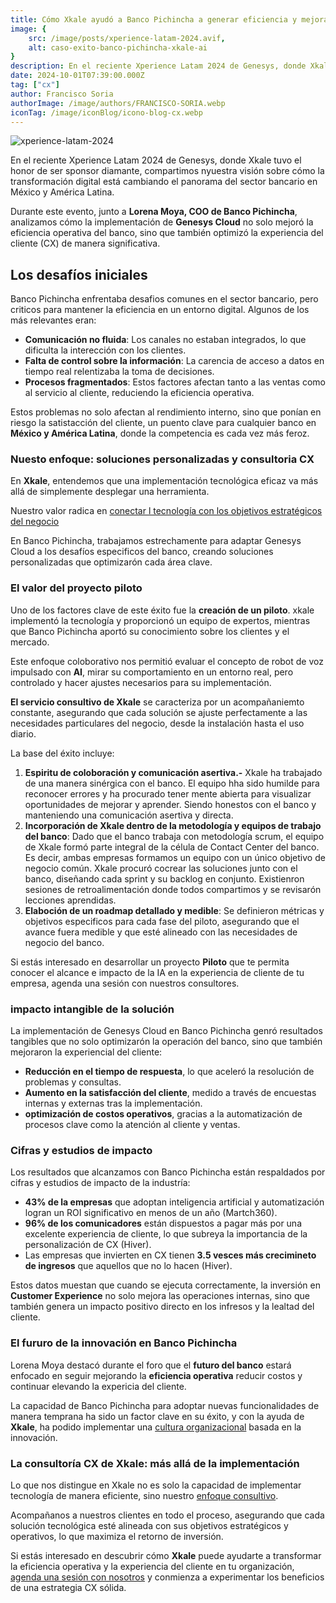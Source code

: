 ```yaml
---
title: Cómo Xkale ayudó a Banco Pichincha a generar eficiencia y mejorar la experiencia del cliente en su operación con AI
image: {
    src: /image/posts/xperience-latam-2024.avif,
    alt: caso-exito-banco-pichincha-xkale-ai
}
description: En el reciente Xperience Latam 2024 de Genesys, donde Xkale tuvo el honor de ser sponsor diamante, compartimos nyuestra visión sobre cómo la transformación digital está cambiando el panorama del sector bancario en México y América Latina.
date: 2024-10-01T07:39:00.000Z
tag: ["cx"]
author: Francisco Soria
authorImage: /image/authors/FRANCISCO-SORIA.webp
iconTag: /image/iconBlog/icono-blog-cx.webp
---
```


<img src="/image/posts/xperience-latam-2024.avif" alt="xperience-latam-2024"/>

En el reciente Xperience Latam 2024 de Genesys, donde Xkale tuvo el honor de ser sponsor diamante, compartimos nyuestra visión sobre cómo la transformación digital está cambiando el panorama del sector bancario en México y América Latina.

Durante este evento, junto a **Lorena Moya, COO de Banco Pichincha**, analizamos cómo la implementación de **Genesys Cloud** no solo mejoró la eficiencia operativa del banco, sino que también optimizó la experiencia del cliente (CX) de manera significativa.

## Los desafíos iniciales
Banco Pichincha enfrentaba desafios comunes en el sector bancario, pero criticos para mantener la eficiencia en un entorno digital. Algunos de los más relevantes eran:

   - **Comunicación no fluida**: Los canales no estaban integrados, lo que dificulta la interección con los clientes.
   - **Falta de control sobre la información**: La carencia de acceso a datos en tiempo real relentizaba la toma de decisiones.
   - **Procesos fragmentados**: Estos factores afectan tanto a las ventas como al servicio al cliente, reduciendo la eficiencia operativa.

Estos problemas no solo afectan al rendimiento interno, sino que ponían en riesgo la satistacción del cliente, un puento clave para cualquier banco en **México y América Latina**, donde la competencia es cada vez más feroz.

### Nuesto enfoque: soluciones personalizadas y consultoria CX
En **Xkale**, entendemos que una implementación tecnológica eficaz va más allá de simplemente desplegar una herramienta.

Nuestro valor radica en [conectar l tecnología con los objetivos estratégicos del negocio](https://xkale.com/blog/superando-las-expectativas-del-cliente-la-clave-para-la-rentabilidad-y-el-exito-en-la-era-digital/)

En Banco Pichincha, trabajamos estrechamente para adaptar Genesys Cloud a los desafíos especificos del banco, creando soluciones personalizadas que optimizarón cada área clave.

### El valor del proyecto piloto

Uno de los factores clave de este éxito fue la **creación de un piloto**. xkale implementó la tecnología y proporcionó un equipo de expertos, mientras que Banco Pichincha aportó su conocimiento sobre los clientes y el mercado.

Este enfoque coloborativo nos permitió evaluar el concepto de robot de voz impulsado con **AI**, mirar su comportamiento en un entorno real, pero controlado y hacer ajustes necesarios para su implementación.

**El servicio consultivo de Xkale** se caracteriza por un acompañaniemto constante, asegurando que cada solución se ajuste perfectamente a las necesidades particulares del negocio, desde la instalación hasta el uso diario.

La base del éxito incluye:

   1. **Espiritu de coloboración y comunicación asertiva.-** Xkale ha trabajado de una manera sinérgica con el banco. El equipo hha sido humilde para reconocer errores y ha procurado tener mente abierta para visualizar oportunidades de mejorar y aprender. Siendo honestos con el banco y manteniendo una comunicación asertiva y directa.
   2. **Incorporación de Xkale dentro de la metodología y equipos de trabajo del banco**: Dado que el banco trabaja con metodología scrum, el equipo de Xkale formó parte integral de la célula de Contact Center del banco. Es decir, ambas empresas formamos un equipo con un único objetivo de negocio común. Xkale procuró cocrear las soluciones junto con el banco, diseñando cada sprint y su backlog en conjunto. Existienron sesiones de retroalimentación donde todos compartimos y se revisarón lecciones aprendidas.
   3. **Elaboción de un roadmap detallado y medible**: Se definieron métricas y objetivos especificos para cada fase del piloto, asegurando que el avance fuera medible y que esté alineado con las necesidades de negocio del banco.

Si estás interesado en desarrollar un proyecto **Piloto** que te permita conocer el alcance e impacto de la IA en la experiencia de cliente de tu empresa, agenda una sesión con nuestros consultores.


<Link class='px-3 py-2 bg-black rounded-lg text-xkale uppercase shadow-lg'  href="https://xkale.com/experiencia-del-cliente/#form" text="agenda con un consultor"/>

### impacto intangible de la solución
La implementación de Genesys Cloud en Banco Pichincha genró resultados tangibles que no solo optimizarón la operación del banco, sino que también mejoraron la experiencial del cliente:

   - **Reducción en el tiempo de respuesta**, lo que aceleró la resolución de problemas y consultas.
   - **Aumento en la satisfacción del cliente**, medido a través de encuestas internas y externas tras la implementación.
   - **optimización de costos operativos**, gracias a la automatización de procesos clave como la atención al cliente y ventas.

### Cifras y estudios de impacto
Los resultados que alcanzamos con Banco Pichincha están respaldados por cifras y estudios de impacto de la industría:

   - **43% de la empresas** que adoptan inteligencia artificial y automatización logran un ROI significativo en menos de un año (Martch360).
   - **96% de los comunicadores** están dispuestos a pagar más por una excelente experiencia de cliente, lo que subreya la importancia de la personalización de CX (Hiver).
   - Las empresas que invierten en CX tienen **3.5 vesces más crecimineto de ingresos** que aquellos que no lo hacen (Hiver).

Estos datos muestan que cuando se ejecuta correctamente, la inversión en **Customer Experience** no solo mejora las operaciones internas, sino que también genera un impacto positivo directo en los infresos y la lealtad del cliente.

### El fururo de la innovación en Banco Pichincha
Lorena Moya destacó durante el foro que el **futuro del banco** estará enfocado en seguir mejorando la **eficiencia operativa** reducir costos y continuar elevando la expericia del cliente.

La capacidad de Banco Pichincha para adoptar nuevas funcionalidades de manera temprana ha sido un factor clave en su éxito, y con la ayuda de **Xkale**, ha podido implementar una [cultura organizacional](https://xkale.com/blog/la-experiencia-del-cliente-mas-alla-de-una-estrategia-una-cultura-organizacional/) basada en la innovación.

### La consultoría CX de Xkale: más allá de la implementación
Lo que nos distingue en Xkale no es solo la capacidad de implementar tecnología de manera eficiente, sino nuestro [enfoque consultivo](https://xkale.com/consultoria-cx/).

Acompañanos a nuestros clientes en todo el proceso, asegurando que cada solución tecnológica esté alineada con sus objetivos estratégicos y operativos, lo que maximiza el retorno de inversión.

Si estás interesado en descubrir cómo **Xkale** puede ayudarte a transformar la eficiencia operativa y la experiencia del cliente en tu organización, [agenda una sesión con nosotros](https://xkale.com/experiencia-del-cliente/#form) y conmienza a experimentar los beneficios de una estrategia CX sólida.